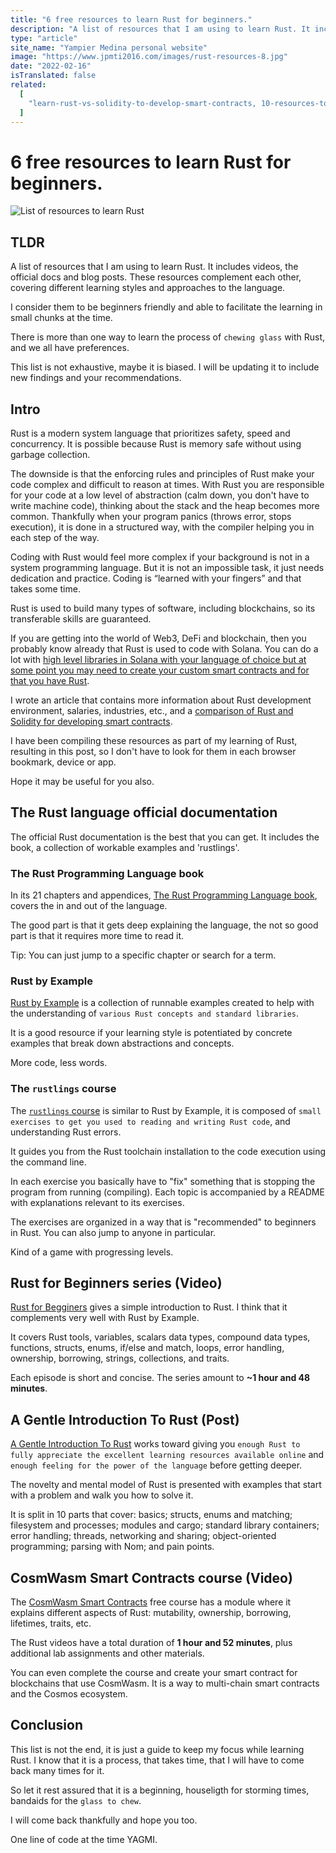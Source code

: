 ```yaml
---
title: "6 free resources to learn Rust for beginners."
description: "A list of resources that I am using to learn Rust. It includes videos, the official docs and blog posts. These resources complement each other, covering different learning styles and approaches to the language. I consider them to be beginners friendly and able to facilitate the learning in small chunks at the time. There is more than one way to learn the process of `chewing glass` with Rust, and we all have preferences. This list is not exhaustive, maybe it is biased. I will be updating it to include new findings and your recommendations."
type: "article"
site_name: "Yampier Medina personal website"
image: "https://www.jpmti2016.com/images/rust-resources-8.jpg"
date: "2022-02-16"
isTranslated: false
related:
  [
    "learn-rust-vs-solidity-to-develop-smart-contracts, 10-resources-to-learn-blockchain-fundamentals",
  ]
---
```


# 6 free resources to learn Rust for beginners.

<Image
  alt="List of resources to learn Rust"
  src="/images/rust-resources-8.jpg"
  width={1920}
  height={1080}
  layout="responsive"
  quality={60}
  priority
/>

## TLDR

A list of resources that I am using to learn Rust. It includes videos, the official docs and blog posts. These resources complement each other, covering different learning styles and approaches to the language.

I consider them to be beginners friendly and able to facilitate the learning in small chunks at the time.

There is more than one way to learn the process of `chewing glass` with Rust, and we all have preferences.

This list is not exhaustive, maybe it is biased. I will be updating it to include new findings and your recommendations.

## Intro

Rust is a modern system language that prioritizes safety, speed and concurrency. It is possible because Rust is memory safe without using garbage collection.

The downside is that the enforcing rules and principles of Rust make your code complex and difficult to reason at times. With Rust you are responsible for your code at a low level of abstraction (calm down, you don't have to write machine code), thinking about the stack and the heap becomes more common. Thankfully when your program panics (throws error, stops execution), it is done in a structured way, with the compiler helping you in each step of the way.

Coding with Rust would feel more complex if your background is not in a system programming language. But it is not an impossible task, it just needs dedication and practice. Coding is “learned with your fingers” and that takes some time.

Rust is used to build many types of software, including blockchains, so its transferable skills are guaranteed.

If you are getting into the world of Web3, DeFi and blockchain, then you probably know already that Rust is used to code with Solana. You can do a lot with [high level libraries in Solana with your language of choice but at some point you may need to create your custom smart contracts and for that you have Rust](https://solana.com/news/getting-started-with-solana-development).

I wrote an article that contains more information about Rust development environment, salaries, industries, etc., and a [comparison of Rust and Solidity for developing smart contracts](https://www.jpmti2016.com/posts/learn-rust-vs-solidity-to-develop-smart-contracts).

I have been compiling these resources as part of my learning of Rust, resulting in this post, so I don't have to look for them in each browser bookmark, device or app.

Hope it may be useful for you also.

## The Rust language official documentation

The official Rust documentation is the best that you can get. It includes the book, a collection of workable examples and 'rustlings'.

### The Rust Programming Language book

In its 21 chapters and appendices, [The Rust Programming Language book](https://doc.rust-lang.org/book/), covers the in and out of the language.

The good part is that it gets deep explaining the language, the not so good part is that it requires more time to read it.

Tip: You can just jump to a specific chapter or search for a term.

### Rust by Example

[Rust by Example](https://doc.rust-lang.org/stable/rust-by-example/) is a collection of runnable examples created to help with the understanding of `various Rust concepts and standard libraries`.

It is a good resource if your learning style is potentiated by concrete examples that break down abstractions and concepts.

More code, less words.

### The `rustlings` course

The [`rustlings` course](https://github.com/rust-lang/rustlings/) is similar to Rust by Example, it is composed of `small exercises to get you used to reading and writing Rust code`, and understanding Rust errors.

It guides you from the Rust toolchain installation to the code execution using the command line.

In each exercise you basically have to "fix" something that is stopping the program from running (compiling). Each topic is accompanied by a README with explanations relevant to its exercises.

The exercises are organized in a way that is "recommended" to beginners in Rust. You can also jump to anyone in particular.

Kind of a game with progressing levels.

## Rust for Beginners series (Video)

[Rust for Begginers](https://www.youtube.com/watch?v=PpWR6zungUk&list=PLlrxD0HtieHjbTjrchBwOVks_sr8EVW1x) gives a simple introduction to Rust. I think
that it complements very well with Rust by Example.

It covers Rust tools, variables, scalars data types, compound data types, functions, structs, enums, if/else and match, loops, error handling, ownership,
borrowing, strings, collections, and traits.

Each episode is short and concise. The series amount to **~1 hour and 48 minutes**.

## A Gentle Introduction To Rust (Post)

[A Gentle Introduction To Rust](https://stevedonovan.github.io/rust-gentle-intro/readme.html#a-gentle-introduction-to-rust) works toward giving you `enough Rust to fully appreciate the excellent learning resources available online` and `enough feeling for the power of the language` before getting deeper.

The novelty and mental model of Rust is presented with examples that start with a problem and walk you how to solve it.

It is split in 10 parts that cover: basics; structs, enums and matching; filesystem and processes; modules and cargo; standard library containers;
error handling; threads, networking and sharing; object-oriented programming; parsing with Nom; and pain points.

## CosmWasm Smart Contracts course (Video)

The [CosmWasm Smart Contracts](https://academy.terra.money/courses/cosmwasm-smart-contracts-i) free course has a module where it explains
different aspects of Rust: mutability, ownership, borrowing, lifetimes, traits, etc.

The Rust videos have a total duration of **1 hour and 52 minutes**, plus additional lab assignments and other materials.

You can even complete the course and create your smart contract for blockchains that use CosmWasm. It is a way to multi-chain smart contracts and the Cosmos ecosystem.

## Conclusion

This list is not the end, it is just a guide to keep my focus while learning Rust. I know that it is a process, that takes time, that I will have to come back many times for it.

So let it rest assured that it is a beginning, houseligth for storming times, bandaids for the `glass to chew`.

I will come back thankfully and hope you too.

One line of code at the time YAGMI.
